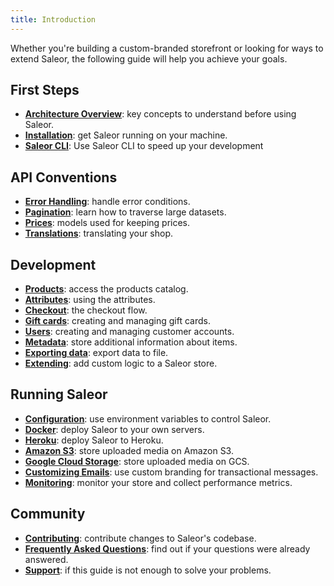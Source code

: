 ```yaml
---
title: Introduction
---
```



Whether you're building a custom-branded storefront or looking for ways to extend Saleor, the following guide will help you achieve your goals.

## First Steps

- [**Architecture Overview**](developer/getting-started/architecture.mdx): key concepts to understand before using Saleor.
- [**Installation**](developer/installation.mdx): get Saleor running on your machine.
- [**Saleor CLI**](/cli.mdx): Use Saleor CLI to speed up your development

## API Conventions

- [**Error Handling**](developer/api-conventions/error-handling.mdx): handle error conditions.
- [**Pagination**](developer/api-conventions/pagination.mdx): learn how to traverse large datasets.
- [**Prices**](developer/api-conventions/prices.mdx): models used for keeping prices.
- [**Translations**](developer/api-conventions/translations.mdx): translating your shop.

## Development

- [**Products**](developer/products.mdx): access the products catalog.
- [**Attributes**](developer/attributes.mdx): using the attributes.
- [**Checkout**](developer/checkout.mdx): the checkout flow.
- [**Gift cards**](developer/gift-cards.mdx): creating and managing gift cards.
- [**Users**](developer/users.mdx): creating and managing customer accounts.
- [**Metadata**](developer/metadata.mdx): store additional information about items.
- [**Exporting data**](developer/export/export-overview.mdx): export data to file.
- [**Extending**](developer/extending.mdx): add custom logic to a Saleor store.

## Running Saleor

- [**Configuration**](developer/running-saleor/configuration.mdx): use environment variables to control Saleor.
- [**Docker**](developer/running-saleor/docker.mdx): deploy Saleor to your own servers.
- [**Heroku**](developer/running-saleor/heroku.mdx): deploy Saleor to Heroku.
- [**Amazon S3**](developer/running-saleor/s3.mdx): store uploaded media on Amazon S3.
- [**Google Cloud Storage**](developer/running-saleor/gcs.mdx): store uploaded media on GCS.
- [**Customizing Emails**](developer/running-saleor/emails.mdx): use custom branding for transactional messages.
- [**Monitoring**](developer/running-saleor/monitoring.mdx): monitor your store and collect performance metrics.

## Community

- [**Contributing**](developer/community/contributing.mdx): contribute changes to Saleor's codebase.
- [**Frequently Asked Questions**](developer/community/faq.mdx): find out if your questions were already answered.
- [**Support**](developer/community/support.mdx): if this guide is not enough to solve your problems.
